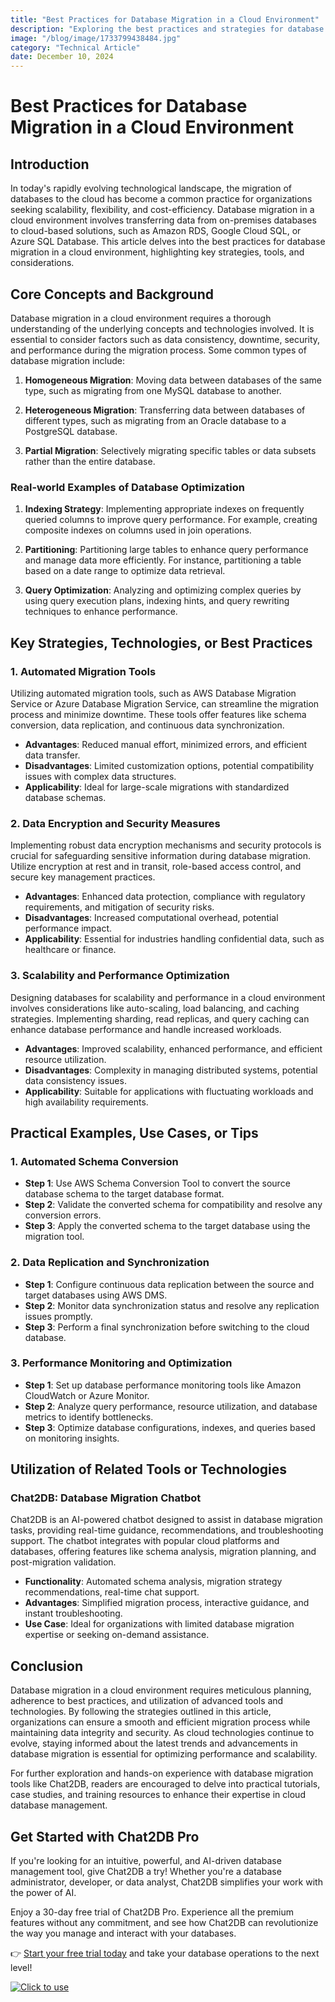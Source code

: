 ```yaml
---
title: "Best Practices for Database Migration in a Cloud Environment"
description: "Exploring the best practices and strategies for database migration in a cloud environment, with a focus on efficiency, security, and scalability."
image: "/blog/image/1733799438484.jpg"
category: "Technical Article"
date: December 10, 2024
---
```


# Best Practices for Database Migration in a Cloud Environment

## Introduction

In today's rapidly evolving technological landscape, the migration of databases to the cloud has become a common practice for organizations seeking scalability, flexibility, and cost-efficiency. Database migration in a cloud environment involves transferring data from on-premises databases to cloud-based solutions, such as Amazon RDS, Google Cloud SQL, or Azure SQL Database. This article delves into the best practices for database migration in a cloud environment, highlighting key strategies, tools, and considerations.

## Core Concepts and Background

Database migration in a cloud environment requires a thorough understanding of the underlying concepts and technologies involved. It is essential to consider factors such as data consistency, downtime, security, and performance during the migration process. Some common types of database migration include:

1. **Homogeneous Migration**: Moving data between databases of the same type, such as migrating from one MySQL database to another.

2. **Heterogeneous Migration**: Transferring data between databases of different types, such as migrating from an Oracle database to a PostgreSQL database.

3. **Partial Migration**: Selectively migrating specific tables or data subsets rather than the entire database.

### Real-world Examples of Database Optimization

1. **Indexing Strategy**: Implementing appropriate indexes on frequently queried columns to improve query performance. For example, creating composite indexes on columns used in join operations.

2. **Partitioning**: Partitioning large tables to enhance query performance and manage data more efficiently. For instance, partitioning a table based on a date range to optimize data retrieval.

3. **Query Optimization**: Analyzing and optimizing complex queries by using query execution plans, indexing hints, and query rewriting techniques to enhance performance.

## Key Strategies, Technologies, or Best Practices

### 1. Automated Migration Tools

Utilizing automated migration tools, such as AWS Database Migration Service or Azure Database Migration Service, can streamline the migration process and minimize downtime. These tools offer features like schema conversion, data replication, and continuous data synchronization.

- **Advantages**: Reduced manual effort, minimized errors, and efficient data transfer.
- **Disadvantages**: Limited customization options, potential compatibility issues with complex data structures.
- **Applicability**: Ideal for large-scale migrations with standardized database schemas.

### 2. Data Encryption and Security Measures

Implementing robust data encryption mechanisms and security protocols is crucial for safeguarding sensitive information during database migration. Utilize encryption at rest and in transit, role-based access control, and secure key management practices.

- **Advantages**: Enhanced data protection, compliance with regulatory requirements, and mitigation of security risks.
- **Disadvantages**: Increased computational overhead, potential performance impact.
- **Applicability**: Essential for industries handling confidential data, such as healthcare or finance.

### 3. Scalability and Performance Optimization

Designing databases for scalability and performance in a cloud environment involves considerations like auto-scaling, load balancing, and caching strategies. Implementing sharding, read replicas, and query caching can enhance database performance and handle increased workloads.

- **Advantages**: Improved scalability, enhanced performance, and efficient resource utilization.
- **Disadvantages**: Complexity in managing distributed systems, potential data consistency issues.
- **Applicability**: Suitable for applications with fluctuating workloads and high availability requirements.

## Practical Examples, Use Cases, or Tips

### 1. Automated Schema Conversion

- **Step 1**: Use AWS Schema Conversion Tool to convert the source database schema to the target database format.
- **Step 2**: Validate the converted schema for compatibility and resolve any conversion errors.
- **Step 3**: Apply the converted schema to the target database using the migration tool.

### 2. Data Replication and Synchronization

- **Step 1**: Configure continuous data replication between the source and target databases using AWS DMS.
- **Step 2**: Monitor data synchronization status and resolve any replication issues promptly.
- **Step 3**: Perform a final synchronization before switching to the cloud database.

### 3. Performance Monitoring and Optimization

- **Step 1**: Set up database performance monitoring tools like Amazon CloudWatch or Azure Monitor.
- **Step 2**: Analyze query performance, resource utilization, and database metrics to identify bottlenecks.
- **Step 3**: Optimize database configurations, indexes, and queries based on monitoring insights.

## Utilization of Related Tools or Technologies

### Chat2DB: Database Migration Chatbot

Chat2DB is an AI-powered chatbot designed to assist in database migration tasks, providing real-time guidance, recommendations, and troubleshooting support. The chatbot integrates with popular cloud platforms and databases, offering features like schema analysis, migration planning, and post-migration validation.

- **Functionality**: Automated schema analysis, migration strategy recommendations, real-time chat support.
- **Advantages**: Simplified migration process, interactive guidance, and instant troubleshooting.
- **Use Case**: Ideal for organizations with limited database migration expertise or seeking on-demand assistance.

## Conclusion

Database migration in a cloud environment requires meticulous planning, adherence to best practices, and utilization of advanced tools and technologies. By following the strategies outlined in this article, organizations can ensure a smooth and efficient migration process while maintaining data integrity and security. As cloud technologies continue to evolve, staying informed about the latest trends and advancements in database migration is essential for optimizing performance and scalability.

For further exploration and hands-on experience with database migration tools like Chat2DB, readers are encouraged to delve into practical tutorials, case studies, and training resources to enhance their expertise in cloud database management.

## Get Started with Chat2DB Pro

If you're looking for an intuitive, powerful, and AI-driven database management tool, give Chat2DB a try! Whether you're a database administrator, developer, or data analyst, Chat2DB simplifies your work with the power of AI.

Enjoy a 30-day free trial of Chat2DB Pro. Experience all the premium features without any commitment, and see how Chat2DB can revolutionize the way you manage and interact with your databases.

👉 [Start your free trial today](https://chat2db.ai/pricing) and take your database operations to the next level!


[![Click to use](/image/blog/bg/chat2db.jpg)](https://chat2db.ai/)
